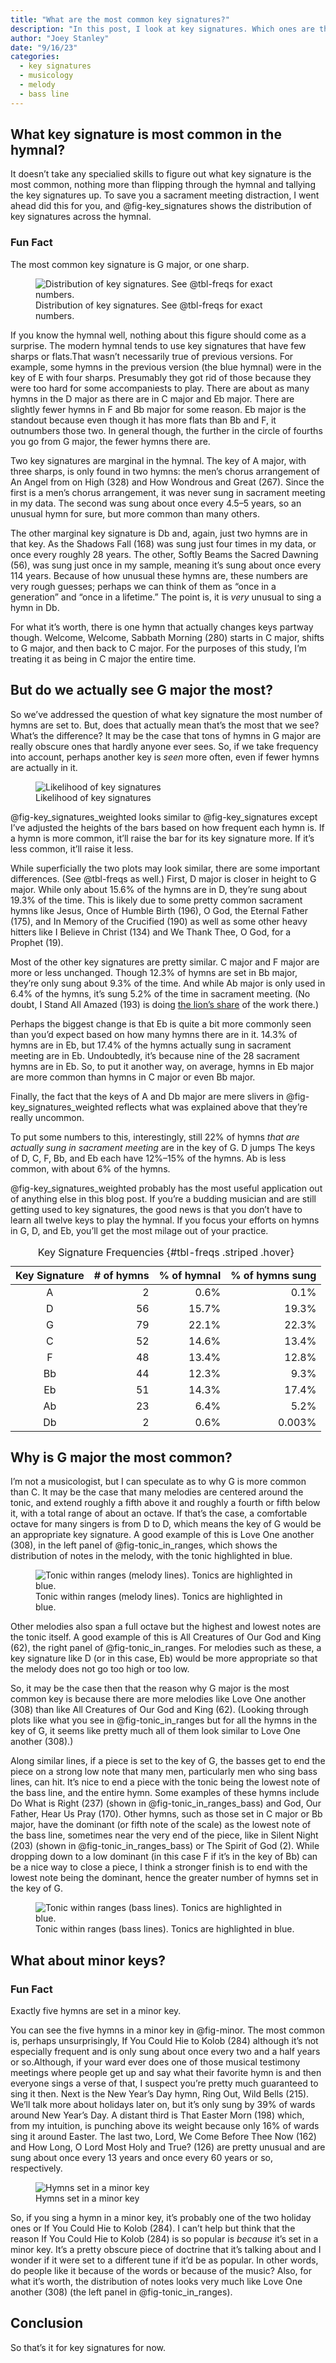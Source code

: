 ```yaml
---
title: "What are the most common key signatures?"
description: "In this post, I look at key signatures. Which ones are the most common? Which ones are people most likely to see? What hymns are in a minor key? I also speculate about why the most common key signature is the most common."
author: "Joey Stanley"
date: "9/16/23"
categories:
  - key signatures
  - musicology
  - melody
  - bass line
---
```


## What key signature is most common in the hymnal?

It doesn't take any specialied skills to figure out what key signature is the most common, nothing more than flipping through the hymnal and tallying the key signatures up. To save you a sacrament meeting distraction, I went ahead did this for you, and @fig-key_signatures shows the distribution of key signatures across the hymnal.

::: {.callout-tip icon="false"}
### Fun Fact

The most common key signature is G major, or one sharp.
:::

![Distribution of key signatures. See @tbl-freqs for exact numbers.](../images/key_signatures.jpeg){#fig-key_signatures}

If you know the hymnal well, nothing about this figure should come as a surprise. The modern hymnal tends to use key signatures that have few sharps or flats.[That wasn't necessarily true of previous versions. For example, some hymns in the previous version (the blue hymnal) were in the key of E with four sharps. Presumably they got rid of those because they were too hard for some accompaniests to play.]{.aside} There are about as many hymns in the D major as there are in C major and Eb major. There are slightly fewer hymns in F and Bb major for some reason. Eb major is the standout because even though it has more flats than Bb and F, it outnumbers those two. In general though, the further in the circle of fourths you go from G major, the fewer hymns there are.

Two key signatures are marginal in the hymnal. The key of A major, with three sharps, is only found in two hymns: the men's chorus arrangement of <hymn>An Angel from on High (328)</hymn> and <hymn>How Wondrous and Great (267)</hymn>. Since the first is a men's chorus arrangement, it was never sung in sacrament meeting in my data. The second was sung about once every 4.5--5 years, so an unusual hymn for sure, but more common than many others.

The other marginal key signature is Db and, again, just two hymns are in that key. <hymn>As the Shadows Fall (168)</hymn> was sung just four times in my data, or once every roughly 28 years. The other, <hymn>Softly Beams the Sacred Dawning (56)</hymn>, was sung just once in my sample, meaning it's sung about once every 114 years. Because of how unusual these hymns are, these numbers are very rough guesses; perhaps we can think of them as "once in a generation" and "once in a lifetime." The point is, it is *very* unusual to sing a hymn in Db.

For what it's worth, there is one hymn that actually changes keys partway though. <hymn>Welcome, Welcome, Sabbath Morning (280)</hymn> starts in C major, shifts to G major, and then back to C major. For the purposes of this study, I'm treating it as being in C major the entire time.

## But do we actually see G major the most?

So we've addressed the question of what key signature the most number of hymns are set to. But, does that actually mean that's the most that we see? What's the difference? It may be the case that tons of hymns in G major are really obscure ones that hardly anyone ever sees. So, if we take frequency into account, perhaps another key is *seen* more often, even if fewer hymns are actually in it.

![Likelihood of key signatures](../images/key_signature_weighted.jpeg){#fig-key_signatures_weighted}

@fig-key_signatures_weighted looks similar to @fig-key_signatures except I've adjusted the heights of the bars based on how frequent each hymn is. If a hymn is more common, it'll raise the bar for its key signature more. If it's less common, it'll raise it less.

While superficially the two plots may look similar, there are some important differences. (See @tbl-freqs as well.) First, D major is closer in height to G major. While only about 15.6% of the hymns are in D, they're sung about 19.3% of the time. This is likely due to some pretty common sacrament hymns like <hymn>Jesus, Once of Humble Birth (196)</hymn>, <hymn>O God, the Eternal Father (175)</hymn>, and <hymn>In Memory of the Crucified (190)</hymn> as well as some other heavy hitters like <hymn>I Believe in Christ (134)</hymn> and <hymn>We Thank Thee, O God, for a Prophet (19)</hymn>.

Most of the other key signatures are pretty similar. C major and F major are more or less unchanged. Though 12.3% of hymns are set in Bb major, they're only sung about 9.3% of the time. And while Ab major is only used in 6.4% of the hymns, it's sung 5.2% of the time in sacrament meeting. (No doubt, <hymn>I Stand All Amazed (193)</hymn> is doing [the lion's share](/posts/most_common_hymns.qmd) of the work there.)

Perhaps the biggest change is that Eb is quite a bit more commonly seen than you'd expect based on how many hymns there are in it. 14.3% of hymns are in Eb, but 17.4% of the hymns actually sung in sacrament meeting are in Eb. Undoubtedly, it's because nine of the 28 sacrament hymns are in Eb. So, to put it another way, on average, hymns in Eb major are more common than hymns in C major or even Bb major.

Finally, the fact that the keys of A and Db major are mere slivers in @fig-key_signatures_weighted reflects what was explained above that they're really uncommon.

To put some numbers to this, interestingly, still 22% of hymns *that are actually sung in sacrament meeting* are in the key of G. D jumps The keys of D, C, F, Bb, and Eb each have 12%--15% of the hymns. Ab is less common, with about 6% of the hymns.

@fig-key_signatures_weighted probably has the most useful application out of anything else in this blog post. If you're a budding musician and are still getting used to key signatures, the good news is that you don't have to learn all twelve keys to play the hymnal. If you focus your efforts on hymns in G, D, and Eb, you'll get the most milage out of your practice.

| Key Signature | \# of hymns | \% of hymnal | \% of hymns sung |
|:-------------:|------------:|-------------:|-----------------:|
|       A       |           2 |         0.6% |             0.1% |
|       D       |          56 |        15.7% |            19.3% |
|       G       |          79 |        22.1% |            22.3% |
|       C       |          52 |        14.6% |            13.4% |
|       F       |          48 |        13.4% |            12.8% |
|      Bb       |          44 |        12.3% |             9.3% |
|      Eb       |          51 |        14.3% |            17.4% |
|      Ab       |          23 |         6.4% |             5.2% |
|      Db       |           2 |         0.6% |           0.003% |

: Key Signature Frequencies {#tbl-freqs .striped .hover}

## Why is G major the most common?

I'm not a musicologist, but I can speculate as to why G is more common than C. It may be the case that many melodies are centered around the tonic, and extend roughly a fifth above it and roughly a fourth or fifth below it, with a total range of about an octave. If that's the case, a comfortable octave for many singers is from D to D, which means the key of G would be an appropriate key signature. A good example of this is <hymn>Love One another (308)</hymn>, in the left panel of @fig-tonic_in_ranges, which shows the distribution of notes in the melody, with the tonic highlighted in blue.

![Tonic within ranges (melody lines). Tonics are highlighted in blue.](../images/tonic_within_ranges.jpeg){#fig-tonic_in_ranges}

Other melodies also span a full octave but the highest and lowest notes are the tonic itself. A good example of this is <hymn>All Creatures of Our God and King (62)</hymn>, the right panel of @fig-tonic_in_ranges. For melodies such as these, a key signature like D (or in this case, Eb) would be more appropriate so that the melody does not go too high or too low.

So, it may be the case then that the reason why G major is the most common key is because there are more melodies like <hymn>Love One another (308)</hymn> than like <hymn>All Creatures of Our God and King (62)</hymn>. (Looking through plots like what you see in @fig-tonic_in_ranges but for all the hymns in the key of G, it seems like pretty much all of them look similar to <hymn>Love One another (308)</hymn>.)

Along similar lines, if a piece is set to the key of G, the basses get to end the piece on a strong low note that many men, particularly men who sing bass lines, can hit. It's nice to end a piece with the tonic being the lowest note of the bass line, and the entire hymn. Some examples of these hymns include <hymn>Do What is Right (237)</hymn> (shown in @fig-tonic_in_ranges_bass) and <hymn>God, Our Father, Hear Us Pray (170)</hymn>. Other hymns, such as those set in C major or Bb major, have the dominant (or fifth note of the scale) as the lowest note of the bass line, sometimes near the very end of the piece, like in <hymn>Silent Night (203)</hymn> (shown in @fig-tonic_in_ranges_bass) or <hymn>The Spirit of God (2)</hymn>. While dropping down to a low dominant (in this case F if it's in the key of Bb) can be a nice way to close a piece, I think a stronger finish is to end with the lowest note being the dominant, hence the greater number of hymns set in the key of G.

![Tonic within ranges (bass lines). Tonics are highlighted in blue.](../images/tonic_within_ranges_bass.jpeg){#fig-tonic_in_ranges_bass}

## What about minor keys?

::: {.callout-tip icon="false"}
### Fun Fact

Exactly five hymns are set in a minor key.
:::

You can see the five hymns in a minor key in @fig-minor. The most common is, perhaps unsurprisingly, <hymn>If You Could Hie to Kolob (284)</hymn> although it's not especially frequent and is only sung about once every two and a half years or so.[Although, if your ward ever does one of those musical testimony meetings where people get up and say what their favorite hymn is and then everyone sings a verse of that, I suspect you're pretty much guaranteed to sing it then.]{.aside} Next is the New Year's Day hymn, <hymn>Ring Out, Wild Bells (215)</hymn>. We'll talk more about holidays later on, but it's only sung by 39% of wards around New Year's Day. A distant third is <hymn>That Easter Morn (198)</hymn> which, from my intuition, is punching above its weight because only 16% of wards sing it around Easter. The last two, <hymn>Lord, We Come Before Thee Now (162)</hymn> and <hymn>How Long, O Lord Most Holy and True? (126) </hymn> are pretty unusual and are sung about once every 13 years and once every 60 years or so, respectively.

![Hymns set in a minor key](../images/minor.jpeg){#fig-minor}

So, if you sing a hymn in a minor key, it's probably one of the two holiday ones or <hymn>If You Could Hie to Kolob (284)</hymn>. I can't help but think that the reason <hymn>If You Could Hie to Kolob (284)</hymn> is so popular is *because* it's set in a minor key. It's a pretty obscure piece of doctrine that it's talking about and I wonder if it were set to a different tune if it'd be as popular. In other words, do people like it because of the words or because of the music? Also, for what it's worth, the distribution of notes looks very much like <hymn>Love One another (308)</hymn> (the left panel in @fig-tonic_in_ranges).

## Conclusion

So that's it for key signatures for now.
